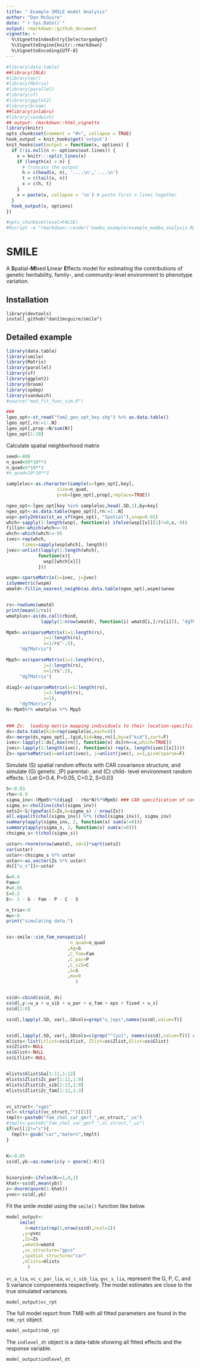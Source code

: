 ```yaml
---
title: " Example SMILE model Analysis"
author: "Dan McGuire"
date: "`r Sys.Date()`"
output: rmarkdown::github_document
vignette: >
  %\VignetteIndexEntry{Selectorgadget}
  %\VignetteEngine{knitr::rmarkdown}
  %\VignetteEncoding{UTF-8}
---
```



```r

#library(data.table)
##library(INLA)
#library(msr)
#library(Matrix)
#library(parallel)
#library(sf)
#library(ggplot2)
#library(broom)
##library(inlabru)
#library(sandwich)
## output: rmarkdown::html_vignette
library(knitr)
opts_chunk$set(comment = "#>", collapse = TRUE)
hook_output = knit_hooks$get('output')
knit_hooks$set(output = function(x, options) {
  if (!is.null(n <- options$out.lines)) {
    x = knitr:::split_lines(x)
    if (length(x) > n) {
      # truncate the output
      h = c(head(x, n), '....\n','....\n')
      t = c(tail(x, n))
      x = c(h, t)
    }
    x = paste(x, collapse = '\n') # paste first n lines together
  }
  hook_output(x, options)
})

#opts_chunk$set(eval=FALSE)
#Rscript -e "rmarkdown::render('mamba_example/example_mamba_analysis.Rmd')"

```
# SMILE 
A **S**patial-**M****I**xed **L**inear **E**ffects model for estimating the contributions of genetic heritability, family-, and community-level environment to phenotype variation.


## Installation

    library(devtools)
    install_github("dan11mcguire/smile")


##  Detailed example 

```r
library(data.table)
library(smile)
library(Matrix)
library(parallel)
library(sf)
library(ggplot2)
library(broom)
library(spdep)
library(sandwich)
#source("mod_fit_func_sim.R")

### 
lgeo_opt<-st_read("fam2_geo_opt_key.shp") %>% as.data.table()
lgeo_opt[,rn:=1:.N]
lgeo_opt[,prop:=N/sum(N)]
lgeo_opt[1:10]
```
Calculate spatial neighborhood matrix
```r
seed<-808
n_quad=50*10**3
n_quad=5*10**3
#n_quad=10*10**3

sampleloc<-as.character(sample(x=lgeo_opt[,key], 
			       size=n_quad, 
			       prob=lgeo_opt[,prop],replace=TRUE))

ngeo_opt<-lgeo_opt[key %in% sampleloc,head(.SD,1),by=key]
ngeo_opt<-as.data.table(ngeo_opt)[,rn:=1:.N]
wsp<-poly2nb(as(st_as_sf(ngeo_opt), "Spatial"),snap=0.01)
whch<-sapply(1:length(wsp), function(x) ifelse(wsp[[x]][1]!=0,x,-9))
fillin<-which(whch==-9)
whch<-which(whch!=-9)
ivec<-rep(whch, 
	  times=sapply(wsp[whch], length))
jvec<-unlist(lapply(1:length(whch), 
		    function(x){
		      wsp[[whch[x]]] 
		    }))

wspm<-sparseMatrix(i=ivec, j=jvec)
isSymmetric(wspm)
wmatd<-fillin_nearest_neighb(as.data.table(ngeo_opt),wspm)$wnew


rs<-rowSums(wmatd)
print(mean(1/rs))
wmatplus<-as(do.call(rbind, 
    		 lapply(1:nrow(wmatd), function(i) wmatd[i,]/rs[i])), "dgTMatrix")

Mpm5<-as(sparseMatrix(i=1:length(rs), 
		      j=1:length(rs),
		      x=1/rs^-.5),
	 "dgTMatrix")

Mpp5<-as(sparseMatrix(i=1:length(rs), 
		      j=1:length(rs),
		      x=1/rs^.5),
	 "dgTMatrix")

diagI<-as(sparseMatrix(i=1:length(rs), 
		      j=1:length(rs),
		      x=1),
	 "dgTMatrix")
N<-Mpm5%*% wmatplus %*% Mpp5
      

### Zs:  loading matrix mapping individuals to their location-specific spatial random effects  ###
ds<-data.table(kid=rep(sampleloc,each=4))
ds<-merge(ds,ngeo_opt[,.(gid,kid=key,rn)],by=c("kid"),sort=F)    
ivec<-lapply(1:ds[,max(rn)], function(x) ds[rn==x,which=TRUE]) 
jvec<-lapply(1:length(ivec), function(x) rep(x, length(ivec[[x]])))  
Zs<-sparseMatrix(i=unlist(ivec), j=unlist(jvec), x=1,giveCsparse=F)

```

Simulate (S) spatial random effects with CAR covariance structure, and simulate (G) genetic ,(P) parental-, and (C) child- level environment random effects.  \\
Let G=0.4, P=0.05, C=0.2, S=0.03
```r

S<-0.03
rho<-0.9
sigma_inv<-(Mpm5%*%(diagI - rho*N)%*%Mpm5) ### CAR specification of covariance matrix
sigma_s<-chol2inv(chol(sigma_inv))
sets2<-S/(gowfac(Z=Zs,G=sigma_s) / nrow(Zs))
all.equal(t(chol(sigma_inv)) %*% (chol(sigma_inv)), sigma_inv)
summary(apply(sigma_inv, 2, function(x) sum(x!=0)))
summary(apply(sigma_s, 2, function(x) sum(x!=0)))   
chsigma_s<-t(chol(sigma_s))

ustar<-rnorm(nrow(wmatd), sd=1)*sqrt(sets2)
var(ustar)
ustar<-chsigma_s %*% ustar
ustar<-as.vector(Zs %*% ustar)
ds[["u_s"]]<-ustar

G=0.4
Fam=0
P=0.05
C=0.2
E<- 1 - G - Fam - P - C - S

n_trio<-0
mu<-0
print("simulating data.")


ss<-smile::sim_fam_nonspatial(
                        n_quad=n_quad
                       ,Ag=G
      	               ,C_fam=Fam
      	               ,C_par=P
                       ,C_sib=C
      	               ,S=S
                       ,mu=0
                          )


ss$d<-cbind(ss$d, ds)
ss$d[,y:=u_a + u_sib + u_par + u_fam + eps + fixed + u_s]
ss$d[1:8]

ss$d[,lapply(.SD, var),.SDcols=grep("u_|eps",names(ss$d),value=T)]


ss$d[,lapply(.SD, var),.SDcols=c(grep("^[yu]", names(ss$d),value=T))] ## Actual variance of the outcome and the random effects
mlists<-list(Ltlist=ss$Ltlist, Zlist=ss$Zlist,Glist=ss$Glist)
ss$Zlist<-NULL
ss$Glist<-NULL
ss$Ltlist<-NULL


mlists$Glist$Ga[1:12,1:12]
mlists$Zlist$Zc_par[1:12,1:9]
mlists$Zlist$Zc_sib[1:12,1:9]
mlists$Zlist$Zc_fam[1:12,1:3]


vc_struct<-"sgps"
vcl<-strsplit(vc_struct,"")[[1]]
tmplt<-paste0("fam_chol_car_gmrf_",vc_struct,"_us")
#tmplt<-paste0("fam_chol_sar_gmrf_",vc_struct,"_us")
if(vcl[1]!="s"){
  tmplt<-gsub("car","matern",tmplt)
}


K<-0.05
ss$d[,yb:=as.numeric(y > qnorm(1-K))]

 
binaryind<-ifelse(K==1,0,1) 
khat<-ss$d[,mean(yb)]
z<-dnorm(qnorm(1-khat))
yvec<-ss$d[,yb]

```
 
Fit the smile model using the `smile()` function like below.

```r
model_output<-
     smile(
       X=matrix(rep(1,nrow(ss$d),ncol=1))
      ,y=yvec
      ,Zs=Zs
      ,wmatd=wmatd
      ,vc_structure="gpcs"
      ,spatial_structure="car"
      ,mlists=mlists
        )
```

`vc_a_lia`, `vc_c_par_lia`, `vc_c_sib_lia`, `gvc_s_lia`, represent the G, P, C, and S variance compoenents respectively.
The model estimates are close to the true simulated variances.
```r
model_output$vc_rpt
```
The full model report from TMB with all fitted parameters are found in the `tmb_rpt` object.
```r
model_output$tmb_rpt
```

The `indlevel_dt` object is a data-table showing all fitted effects and the response variable.
```r
model_output$indlevel_dt
```

















